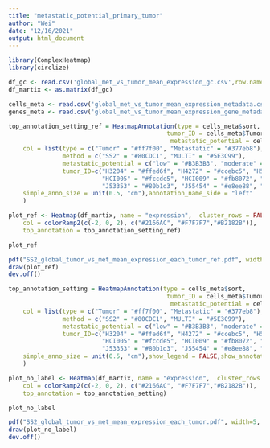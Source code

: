 ```yaml
---
title: "metastatic_potential_primary_tumor"
author: "Wei"
date: "12/16/2021"
output: html_document
---
```

```r
library(ComplexHeatmap)
library(circlize)
```

```r
df_gc <- read.csv('global_met_vs_tumor_mean_expression_gc.csv',row.names = 1)
df_martix <- as.matrix(df_gc)
```

```r
cells_meta <- read.csv('global_met_vs_tumor_mean_expression_metadata.csv',row.names = 1)
genes_meta <- read.csv('global_met_vs_tumor_mean_expression_gene_metadata.csv',row.names = 1)
```


```r
top_annotation_setting_ref = HeatmapAnnotation(type = cells_meta$sort,
                                            tumor_ID = cells_meta$Tumor_ID,
                                             metastatic_potential = cells_meta$metastatic_potential_group,
    col = list(type = c("Tumor" = "#ff7f00", "Metastatic" = "#377eb8"), rs = c("ER-" = "#02818a", "ER+" = "#810f7c"), 
               method = c("SS2" = "#80CDC1", "MULTI" = "#5E3C99"),
               metastatic_potential = c("low" = "#B3B3B3", "moderate" = "#666666", "high" = "#191919", "all" = "#ffffff"),
               tumor_ID=c("H3204" = "#ffed6f", "H4272" = "#ccebc5", "H5097" = "#bc80bd", "H5471" = "#b3de69", "HCI001" = "#fdb462", 
                          "HCI005" = "#fccde5", "HCI009" = "#fb8072", "HCI010" = "#1598cc", "HCI011" = "#bebada", "J2036" = "#8dd3c7", 
                          "J53353" = "#80b1d3", "J55454" = "#e8ee88", "global" = "black", "HCI002" = "#d9d9d9")),border = TRUE,gap = unit(3, "points"),
    simple_anno_size = unit(0.5, "cm"),annotation_name_side = "left"
    )
```

```r
plot_ref <- Heatmap(df_martix, name = "expression",  cluster_rows = FALSE, cluster_columns = FALSE,show_column_names = FALSE,column_dend_reorder = FALSE,show_column_dend = FALSE,cluster_column_slices = FALSE,show_row_names = FALSE, 
    col = colorRamp2(c(-2, 0, 2), c("#2166AC", "#F7F7F7","#B2182B")),
    top_annotation = top_annotation_setting_ref)
```

```r
plot_ref
```

```r
pdf("SS2_global_tumor_vs_met_mean_expression_each_tumor_ref.pdf", width=10, height=5)
draw(plot_ref)
dev.off()
```


```r
top_annotation_setting = HeatmapAnnotation(type = cells_meta$sort,
                                            tumor_ID = cells_meta$Tumor_ID,
                                             metastatic_potential = cells_meta$metastatic_potential_group,
    col = list(type = c("Tumor" = "#ff7f00", "Metastatic" = "#377eb8"), rs = c("ER-" = "#02818a", "ER+" = "#810f7c"), 
               method = c("SS2" = "#80CDC1", "MULTI" = "#5E3C99"),
               metastatic_potential = c("low" = "#B3B3B3", "moderate" = "#666666", "high" = "#191919", "all" = "#ffffff"),
               tumor_ID=c("H3204" = "#ffed6f", "H4272" = "#ccebc5", "H5097" = "#bc80bd", "H5471" = "#b3de69", "HCI001" = "#fdb462", 
                          "HCI005" = "#fccde5", "HCI009" = "#fb8072", "HCI010" = "#1598cc", "HCI011" = "#bebada", "J2036" = "#8dd3c7", 
                          "J53353" = "#80b1d3", "J55454" = "#e8ee88", "global" = "black", "HCI002" = "#d9d9d9")),border = TRUE,gap = unit(3, "points"),
    simple_anno_size = unit(0.5, "cm"),show_legend = FALSE,show_annotation_name = FALSE
    )
```


```r
plot_no_label <- Heatmap(df_martix, name = "expression",  cluster_rows = FALSE, cluster_columns = FALSE,show_column_names = FALSE,column_dend_reorder = FALSE,show_column_dend = FALSE,cluster_column_slices = FALSE,show_row_names = FALSE,show_heatmap_legend = FALSE,column_title = NULL, 
    col = colorRamp2(c(-2, 0, 2), c("#2166AC", "#F7F7F7","#B2182B")),
    top_annotation = top_annotation_setting) 
```

```r
plot_no_label
```


```r
pdf("SS2_global_tumor_vs_met_mean_expression_each_tumor.pdf", width=5, height=5)
draw(plot_no_label)
dev.off()
```

